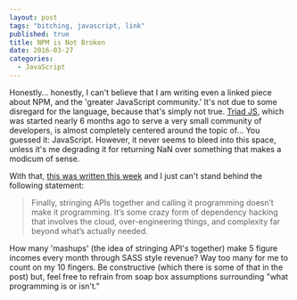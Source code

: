 ```yaml
---
layout: post
tags: "bitching, javascript, link"
published: true
title: NPM is Not Broken
date: 2016-03-27
categories:
  - JavaScript
---
```


Honestly... honestly, 
I can't believe that I am writing even a linked piece about NPM, 
and the 'greater JavaScript community.' 
It's not due to some disregard for the language, 
because that's simply not true. [Triad JS][1], 
which was started nearly 6 months ago to serve a very small community of developers, 
is almost completely centered around the topic of... 
You guessed it: JavaScript. However, it never seems to bleed into this space, 
unless it's me degrading it for returning NaN over something that makes a modicum of sense. 

With that, [this was written this week][2] and I just can't stand behind the following statement:

> Finally, stringing APIs together and calling it programming doesn’t make it programming. It’s some crazy form of dependency hacking that involves the cloud, over-engineering things, and complexity far beyond what’s actually needed.

How many 'mashups' (the idea of stringing API's together) make 5 figure incomes every month through SASS style revenue? 
Way too many for me to count on my 10 fingers. 
Be constructive (which there is some of that in the post) but, 
feel free to refrain from soap box assumptions surrounding "what programming is or isn't."


[1]: http://triadjs.com
[2]: http://www.haneycodes.net/npm-left-pad-have-we-forgotten-how-to-program
